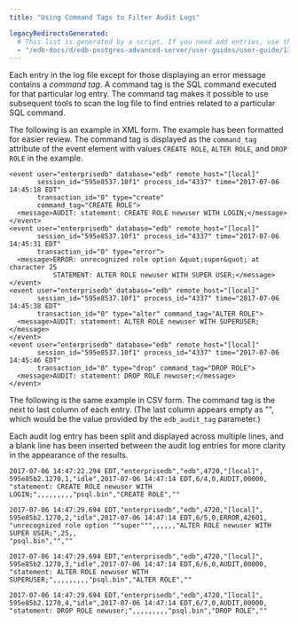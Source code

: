 ```yaml
---
title: "Using Command Tags to Filter Audit Logs"

legacyRedirectsGenerated:
  # This list is generated by a script. If you need add entries, use the `legacyRedirects` key.
  - "/edb-docs/d/edb-postgres-advanced-server/user-guides/user-guide/13/using_command_tags_to_filter_audit_logs.html"
---
```


<div id="using_command_tags_to_filter_audit_logs" class="registered_link"></div>

Each entry in the log file except for those displaying an error message contains a *command tag*. A command tag is the SQL command executed for that particular log entry. The command tag makes it possible to use subsequent tools to scan the log file to find entries related to a particular SQL command.

The following is an example in XML form. The example has been formatted for easier review. The command tag is displayed as the `command_tag` attribute of the event element with values `CREATE ROLE`, `ALTER ROLE`, and `DROP ROLE` in the example.

```text
<event user="enterprisedb" database="edb" remote_host="[local]"
       session_id="595e8537.10f1" process_id="4337" time="2017-07-06 14:45:18 EDT"
       transaction_id="0" type="create"
       command_tag="CREATE ROLE">
  <message>AUDIT: statement: CREATE ROLE newuser WITH LOGIN;</message>
</event>
<event user="enterprisedb" database="edb" remote_host="[local]"
       session_id="595e8537.10f1" process_id="4337" time="2017-07-06 14:45:31 EDT"
       transaction_id="0" type="error">
  <message>ERROR: unrecognized role option &quot;super&quot; at character 25
           STATEMENT: ALTER ROLE newuser WITH SUPER USER;</message>
</event>
<event user="enterprisedb" database="edb" remote_host="[local]"
       session_id="595e8537.10f1" process_id="4337" time="2017-07-06 14:45:38 EDT"
       transaction_id="0" type="alter" command_tag="ALTER ROLE">
  <message>AUDIT: statement: ALTER ROLE newuser WITH SUPERUSER;</message>
</event>
<event user="enterprisedb" database="edb" remote_host="[local]"
       session_id="595e8537.10f1" process_id="4337" time="2017-07-06 14:45:46 EDT"
       transaction_id="0" type="drop" command_tag="DROP ROLE">
  <message>AUDIT: statement: DROP ROLE newuser;</message>
</event>
```

The following is the same example in CSV form. The command tag is the next to last column of each entry. (The last column appears empty as "", which would be the value provided by the `edb_audit_tag` parameter.)

Each audit log entry has been split and displayed across multiple lines, and a blank line has been inserted between the audit log entries for more clarity in the appearance of the results.

```text
2017-07-06 14:47:22.294 EDT,"enterprisedb","edb",4720,"[local]",
595e85b2.1270,1,"idle",2017-07-06 14:47:14 EDT,6/4,0,AUDIT,00000,
"statement: CREATE ROLE newuser WITH LOGIN;",,,,,,,,,"psql.bin","CREATE ROLE",""

2017-07-06 14:47:29.694 EDT,"enterprisedb","edb",4720,"[local]",
595e85b2.1270,2,"idle",2017-07-06 14:47:14 EDT,6/5,0,ERROR,42601,
"unrecognized role option ""super""",,,,,,"ALTER ROLE newuser WITH SUPER USER;",25,,
"psql.bin","",""

2017-07-06 14:47:29.694 EDT,"enterprisedb","edb",4720,"[local]",
595e85b2.1270,3,"idle",2017-07-06 14:47:14 EDT,6/6,0,AUDIT,00000,
"statement: ALTER ROLE newuser WITH SUPERUSER;",,,,,,,,,"psql.bin","ALTER ROLE",""

2017-07-06 14:47:29.694 EDT,"enterprisedb","edb",4720,"[local]",
595e85b2.1270,4,"idle",2017-07-06 14:47:14 EDT,6/7,0,AUDIT,00000,
"statement: DROP ROLE newuser;",,,,,,,,,"psql.bin","DROP ROLE",""
```
